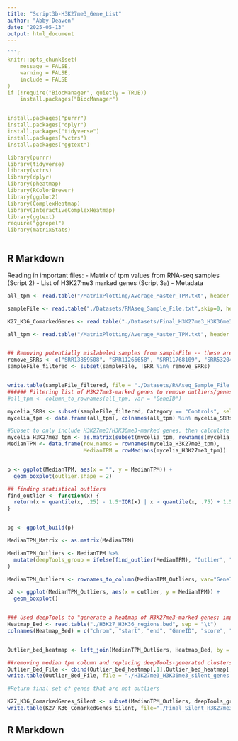 ---
title: "Script3b-H3K27me3_Gene_List"
author: "Abby Deaven"
date: "2025-05-13"
output: html_document
---

```{r setup, include=FALSE}
```{r setup, include=FALSE}
knitr::opts_chunk$set(
	message = FALSE,
	warning = FALSE,
	include = FALSE
)
if (!require("BiocManager", quietly = TRUE))
    install.packages("BiocManager")


install.packages("purrr")
install.packages("dplyr")
install.packages("tidyverse")
install.packages("vctrs")
install.packages("ggtext")

library(purrr)
library(tidyverse)
library(vctrs)
library(dplyr)
library(pheatmap)
library(RColorBrewer)
library(ggplot2)
library(ComplexHeatmap)
library(InteractiveComplexHeatmap)
library(ggtext)
require("ggrepel")
library(matrixStats)



```

## R Markdown


Reading in important files:
- Matrix of tpm values from RNA-seq samples (Script 2)
- List of H3K27me3 marked genes (Script 3a)
- Metadata

```{r}
all_tpm <- read.table("/MatrixPlotting/Average_Master_TPM.txt", header = T, sep = "\t")

```


```{r Clean up sampleFile and generate final list of H3K27me3-marked genes}
sampleFile <- read.table("./Datasets/RNAseq_Sample_File.txt",skip=0, header=TRUE,stringsAsFactors=FALSE, row.names=2, check.names=FALSE, sep="\t")

K27_K36_ComarkedGenes <- read.table("./Datasets/Final_H3K27me3_H3K36me3_Comarked_NCU.txt", header=FALSE,stringsAsFactors=FALSE, check.names=FALSE, sep="\t")

all_tpm <- read.table("/MatrixPlotting/Average_Master_TPM.txt", header = T, sep = "\t")


## Removing potentially mislabeled samples from sampleFile -- these are mycelial WT samples with very high expression of H3K27me3-marked genes and do not cluster with other samples in correlation plot.
remove_SRRs <- c("SRR13859508", "SRR11266658", "SRR11768109", "SRR5320488")
sampleFile_filtered <- subset(sampleFile, !SRR %in% remove_SRRs)


write.table(sampleFile_filtered, file = "./Datasets/RNAseq_Sample_File.txt", sep = "\t")
###### Filtering list of H3K27me3-marked genes to remove outliers/genes in border regions
#all_tpm <- column_to_rownames(all_tpm, var = "GeneID")

mycelia_SRRs <- subset(sampleFile_filtered, Category == "Controls", select = SRR)
mycelia_tpm <- data.frame(all_tpm[, colnames(all_tpm) %in% mycelia_SRRs$SRR])

#Subset to only include H3K27me3/H3K36me3-marked genes, then calculate median + SD TPM for each gene
mycelia_H3K27me3_tpm <- as.matrix(subset(mycelia_tpm, rownames(mycelia_tpm) %in% K27_K36_ComarkedGenes$V1))
MedianTPM <- data.frame(row.names = rownames(mycelia_H3K27me3_tpm),
                        MedianTPM = rowMedians(mycelia_H3K27me3_tpm))


p <- ggplot(MedianTPM, aes(x = "", y = MedianTPM)) + 
  geom_boxplot(outlier.shape = 2)

## finding statistical outliers
find_outlier <- function(x) {
  return(x < quantile(x, .25) - 1.5*IQR(x) | x > quantile(x, .75) + 1.5*IQR(x))
}


pg <- ggplot_build(p)

MedianTPM_Matrix <- as.matrix(MedianTPM)

MedianTPM_Outliers <- MedianTPM %>% 
  mutate(deepTools_group = ifelse(find_outlier(MedianTPM), "Outlier", "Non_Outlier")   
)

MedianTPM_Outliers <- rownames_to_column(MedianTPM_Outliers, var="GeneID")

p2 <- ggplot(MedianTPM_Outliers, aes(x = outlier, y = MedianTPM)) + 
  geom_boxplot()


### Used deepTools to "generate a heatmap of H3K27me3-marked genes; importing bed file resulting from the first heatmap
Heatmap_Bed <- read.table("./H3K27_H3K36_regions.bed", sep = "\t")
colnames(Heatmap_Bed) = c("chrom", "start", "end", "GeneID", "score", "strand","v7","v8","v9","v10","v11","v12","")


Outlier_bed_heatmap <- left_join(MedianTPM_Outliers, Heatmap_Bed, by = "GeneID")

##removing median tpm column and replacing deepTools-generated clusters
Outlier_Bed_File <- cbind(Outlier_bed_heatmap[,1],Outlier_bed_heatmap[,4:14],Outlier_bed_heatmap[,3])
write.table(Outlier_Bed_File, file = "./H3K27me3_H3K36me3_silent_genes.bed", sep="\t", quote=FALSE)

#Return final set of genes that are not outliers

K27_K36_ComarkedGenes_Silent <- subset(MedianTPM_Outliers, deepTools_group == "Non_Outlier", select = GeneID )
write.table(K27_K36_ComarkedGenes_Silent, file="./Final_Silent_H3K27me3_Genes.txt", sep ="\t")
```

## R Markdown
